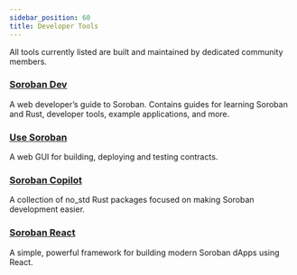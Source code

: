 ```yaml
---
sidebar_position: 60
title: Developer Tools
---
```


All tools currently listed are built and maintained by dedicated community members. 

### [Soroban Dev](https://sorobandev.com/)

A web developer’s guide to Soroban. Contains guides for learning Soroban and Rust, developer tools, example applications, and more.

### [Use Soroban](https://usesoroban.app/)

A web GUI for building, deploying and testing contracts.

### [Soroban Copilot](https://github.com/mootz12/soroban-copilot)

A collection of no_std Rust packages focused on making Soroban development easier. 

### [Soroban React](https://github.com/esteblock/soroban-react)

A simple, powerful framework for building modern Soroban dApps using React.
